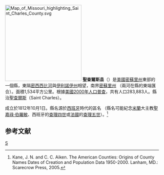 {{noteTA
|T=zh-hans:圣查尔斯县 (密苏里州);zh-hk:聖查爾斯縣 (密蘇里州);zh-tw:聖查爾斯郡 (密蘇里州);
|1=zh-hans:县;zh-hk:縣;zh-tw:郡;
}}
[[File:Map_of_Missouri_highlighting_Saint_Charles_County.svg|250px]]
'''聖查爾斯县'''（{{lang-en|Saint Charles County}}）是[[美國|美國]][[密蘇里州|密蘇里州]]東部的一個縣，東隔[[密西西比河|密西西比河]]與[[伊利諾伊州|伊利諾伊州]]相望，南界[[密蘇里州|密蘇里州]] （兩河在縣的東端匯合）。面積1,534平方公里。根據[[美國2000年人口普查|美國2000年人口普查]]，共有人口283,883人。縣治[[聖查爾斯_(密蘇里州)|聖查爾斯]]（Saint Charles）。

成立於1812年10月1日。縣名源於[[西班牙|西班牙]]時代的區名 （縣名可能紀念[[米蘭|米蘭]]大主教[[聖嘉祿·伯羅敏|聖嘉祿·伯羅敏]]、西班牙的[[查理四世_(西班牙)|查理四世]]或[[法國|法國]]的[[查理五世_(法蘭西)|查理五世]]）。<ref>Kane, J. N. and C. C. Aiken. The American Counties: Origins of County Names Dates of Creation and Population Data 1950-2000. Lanham, MD.: Scarecrow Press, 2005.</ref>

==参考文献==
<div class="references-small">
<references />
</div>

[[Category:密蘇里州行政區劃|S]]